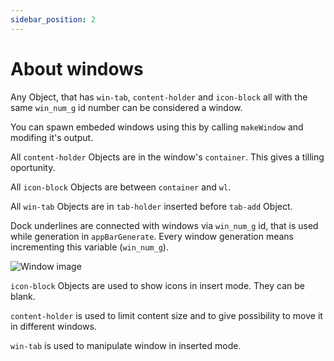 ```yaml
---
sidebar_position: 2
---
```

# About windows

Any Object, that has `win-tab`, `content-holder` and `icon-block` all with the same `win_num_g` id number can be considered a window.

You can spawn embeded windows using this by calling `makeWindow` and modifing it's output.

All `content-holder` Objects are in the window's `container`. This gives a tilling oportunity. 

All `icon-block` Objects are between `container` and `wl`.

All `win-tab` Objects are in `tab-holder` inserted before `tab-add` Object.

Dock underlines are connected with windows via `win_num_g` id, that is used while generation in `appBarGenerate`. Every window generation means incrementing this variable (`win_num_g`).

![Window image](../../../static/img/demo-window.png)

`icon-block` Objects are used to show icons in insert mode. They can be blank.

`content-holder` is used to limit content size and to give possibility to move it in different windows.

`win-tab` is used to manipulate window in inserted mode.
